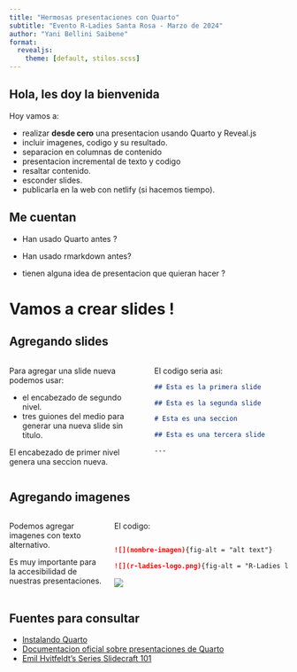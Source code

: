 ```yaml
---
title: "Hermosas presentaciones con Quarto"
subtitle: "Evento R-Ladies Santa Rosa - Marzo de 2024"
author: "Yani Bellini Saibene"
format: 
  revealjs:
    theme: [default, stilos.scss]
---
```


## Hola, les doy la bienvenida

Hoy vamos a:

- realizar **desde cero** una presentacion usando Quarto y Reveal.js
- incluir imagenes, codigo y su resultado.
- separacion en columnas de contenido
- presentacion incremental de texto y codigo
- resaltar contenido.
- esconder slides.
- publicarla en la web con netlify (si hacemos tiempo).


## Me cuentan {.winter}

::: {.incremental}

- Han usado Quarto antes ?

- Han usado rmarkdown antes?

- tienen alguna idea de presentacion que quieran hacer ?

:::

# Vamos a crear slides !

## Agregando slides

:::: {.columns}

::: {.column width="50%"}

Para agregar una slide nueva podemos usar:

- el encabezado de segundo nivel.
- tres guiones del medio para generar una nueva slide sin titulo.

El encabezado de primer nivel genera una seccion nueva.

:::

::: {.column width="50%"}

El codigo seria asi:

```` markdown
## Esta es la primera slide

## Esta es la segunda slide

# Esta es una seccion

## Esta es una tercera slide

---

````
:::

::::


## Agregando imagenes

:::: {.columns}

::: {.column width="35%"}

Podemos agregar imagenes con texto alternativo.

Es muy importante para la accesibilidad de nuestras presentaciones.

:::

::: {.column width="65%"}
El codigo:

```` markdown

![](nombre-imagen){fig-alt = "alt text"}

![](r-ladies-logo.png){fig-alt = "R-Ladies logo que dice R-Ladies en Argentina con un mate color purpura del lado izquierdo"}

````

[![](r-ladies-logo.png){fig-alt="R-Ladies en Argentina con un mate color purpura"}](https://quarto.org)

:::

::::




## Fuentes para consultar

- [Instalando Quarto](https://quarto.org)
- [Documentacion oficial sobre presentaciones de Quarto](https://quarto.org/docs/presentations/)
- [Emil Hvitfeldt's Series Slidecraft 101](https://emilhvitfeldt.com/blog.html#category=slidecraft%20101) 
